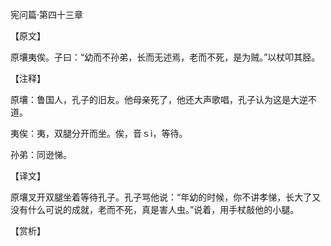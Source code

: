 

宪问篇·第四十三章

【原文】

原壤夷俟。子曰：“幼而不孙弟，长而无述焉，老而不死，是为贼。”以杖叩其胫。

【注释】

原壤：鲁国人，孔子的旧友。他母亲死了，他还大声歌唱，孔子认为这是大逆不道。

夷俟：夷，双腿分开而坐。俟，音ｓì，等待。

孙弟：同逊悌。

【译文】

原壤叉开双腿坐着等待孔子。孔子骂他说：“年幼的时候，你不讲孝悌，长大了又没有什么可说的成就，老而不死，真是害人虫。”说着，用手杖敲他的小腿。

【赏析】

